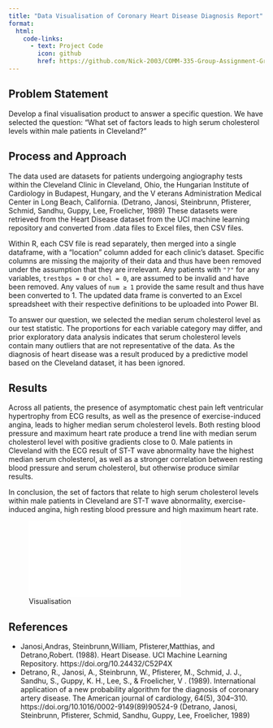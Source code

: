 ```yaml
---
title: "Data Visualisation of Coronary Heart Disease Diagnosis Report"
format:
  html:
    code-links:
      - text: Project Code
        icon: github
        href: https://github.com/Nick-2003/COMM-335-Group-Assignment-Group-13-/tree/master/Data%20Viz
---
```


## Problem Statement

Develop a final visualisation product to answer a specific question. We have selected the question: "What set of factors leads to high serum cholesterol levels within male patients in Cleveland?"

## Process and Approach

The data used are datasets for patients undergoing angiography tests within the Cleveland Clinic in Cleveland, Ohio, the Hungarian Institute of Cardiology in Budapest, Hungary, and the V eterans Administration Medical Center in Long Beach, California. (Detrano, Janosi, Steinbrunn, Pfisterer, Schmid, Sandhu, Guppy, Lee, Froelicher, 1989) These datasets were retrieved from the Heart Disease dataset from the UCI machine learning repository and converted from .data files to Excel files, then CSV files.

Within R, each CSV file is read separately, then merged into a single dataframe, with a "location" column added for each clinic’s dataset. Specific columns are missing the majority of their data and thus have been removed under the assumption that they are irrelevant. Any patients with `"?"` for any variables, `trestbps = 0` or `chol = 0`, are assumed to be invalid and have been removed. Any values of `num ≥ 1` provide the same result and thus have been converted to 1. The updated data frame is converted to an Excel spreadsheet with their respective definitions to be uploaded into Power BI.

To answer our question, we selected the median serum cholesterol level as our test statistic. The
proportions for each variable category may differ, and prior exploratory data analysis indicates that serum cholesterol levels contain many outliers that are not representative of the data. As the diagnosis of heart disease was a result produced by a predictive model based on the Cleveland dataset, it has been ignored.

## Results

Across all patients, the presence of asymptomatic chest pain left ventricular hypertrophy from ECG results, as well as the presence of exercise-induced angina, leads to higher median serum cholesterol levels. Both resting blood pressure and maximum heart rate produce a trend line with median serum cholesterol level with positive gradients close to 0. Male patients in Cleveland with the ECG result of ST-T wave abnormality have the highest median serum cholesterol, as well as a stronger correlation between resting blood pressure and serum cholesterol, but otherwise produce similar results.

In conclusion, the set of factors that relate to high serum cholesterol levels within male patients in Cleveland are ST-T wave abnormality, exercise-induced angina, high resting blood pressure and high maximum heart rate.

![Visualisation](assets/images/COMM 335 Data Viz Dashboard V1 (Group 13).pdf)

## References
- Janosi,Andras, Steinbrunn,William, Pfisterer,Matthias, and Detrano,Robert. (1988). Heart Disease. UCI Machine Learning Repository. https://doi.org/10.24432/C52P4X
- Detrano, R., Janosi, A., Steinbrunn, W., Pfisterer, M., Schmid, J. J., Sandhu, S., Guppy, K. H., Lee, S., & Froelicher, V . (1989). International application of a new probability algorithm for the diagnosis of coronary artery disease. The American journal of cardiology, 64(5), 304–310. https://doi.org/10.1016/0002-9149(89)90524-9 (Detrano, Janosi, Steinbrunn, Pfisterer, Schmid, Sandhu, Guppy, Lee, Froelicher, 1989)
